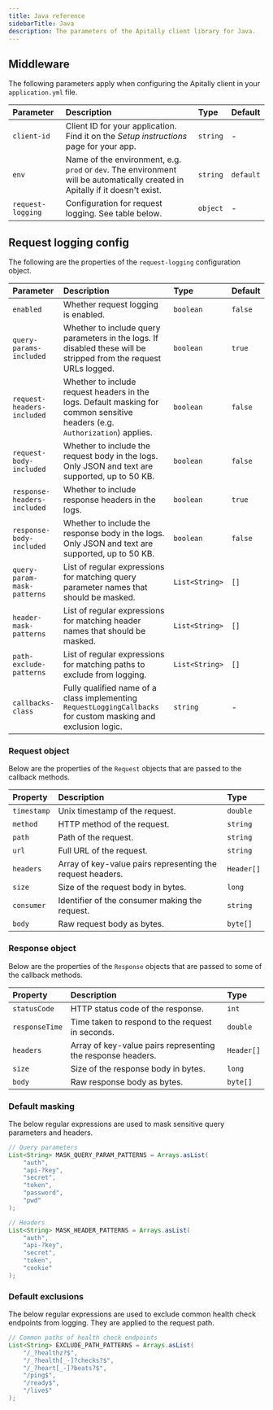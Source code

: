 ```yaml
---
title: Java reference
sidebarTitle: Java
description: The parameters of the Apitally client library for Java.
---
```


## Middleware

The following parameters apply when configuring the Apitally client in your `application.yml` file.

| Parameter | Description | Type | Default |
| :-------- | :---------- | :--- | :------ |
| <nobr>`client-id`</nobr> | Client ID for your application. Find it on the _Setup instructions_ page for your app. | `string` | - |
| `env` | Name of the environment, e.g. `prod` or `dev`. The environment will be automatically created in Apitally if it doesn't exist. | `string` | `default` |
| <nobr>`request-logging`</nobr> | Configuration for request logging. See table below. | `object` | - |

## Request logging config

The following are the properties of the `request-logging` configuration object.

| Parameter | Description | Type | Default |
| :-------- | :---------- | :--- | :------ |
| `enabled` | Whether request logging is enabled. | `boolean` | `false` |
| <nobr>`query-params-included`</nobr> | Whether to include query parameters in the logs. If disabled these will be stripped from the request URLs logged. | `boolean` | `true` |
| <nobr>`request-headers-included`</nobr> | Whether to include request headers in the logs. Default masking for common sensitive headers (e.g. `Authorization`) applies. | `boolean` | `false` |
| <nobr>`request-body-included`</nobr> | Whether to include the request body in the logs. Only JSON and text are supported, up to 50 KB. | `boolean` | `false` |
| <nobr>`response-headers-included`</nobr> | Whether to include response headers in the logs. | `boolean` | `true` |
| <nobr>`response-body-included`</nobr> | Whether to include the response body in the logs. Only JSON and text are supported, up to 50 KB. | `boolean` | `false` |
| <nobr>`query-param-mask-patterns`</nobr> | List of regular expressions for matching query parameter names that should be masked. | `List<String>` | `[]` |
| <nobr>`header-mask-patterns`</nobr> | List of regular expressions for matching header names that should be masked. | `List<String>` | `[]` |
| <nobr>`path-exclude-patterns`</nobr> | List of regular expressions for matching paths to exclude from logging. | `List<String>` | `[]` |
| <nobr>`callbacks-class`</nobr> | Fully qualified name of a class implementing `RequestLoggingCallbacks` for custom masking and exclusion logic. | `string` | - |

### Request object

Below are the properties of the `Request` objects that are passed to the callback methods.

| Property | Description | Type |
| :------- | :---------- | :--- |
| `timestamp` | Unix timestamp of the request. | `double` |
| `method` | HTTP method of the request. | `string` |
| `path` | Path of the request. | `string` |
| `url` | Full URL of the request. | `string` |
| `headers` | Array of key-value pairs representing the request headers. | `Header[]` |
| `size` | Size of the request body in bytes. | `long` |
| `consumer` | Identifier of the consumer making the request. | `string` |
| `body` | Raw request body as bytes. | `byte[]` |

### Response object

Below are the properties of the `Response` objects that are passed to some of the callback methods.

| Property | Description | Type |
| :------- | :---------- | :--- |
| `statusCode` | HTTP status code of the response. | `int` |
| `responseTime` | Time taken to respond to the request in seconds. | `double` |
| `headers` | Array of key-value pairs representing the response headers. | `Header[]` |
| `size` | Size of the response body in bytes. | `long` |
| `body` | Raw response body as bytes. | `byte[]` |

### Default masking

The below regular expressions are used to mask sensitive query parameters and headers.

```java
// Query parameters
List<String> MASK_QUERY_PARAM_PATTERNS = Arrays.asList(
    "auth",
    "api-?key",
    "secret",
    "token",
    "password",
    "pwd"
);
```

```java
// Headers
List<String> MASK_HEADER_PATTERNS = Arrays.asList(
    "auth",
    "api-?key",
    "secret",
    "token",
    "cookie"
);
```

### Default exclusions

The below regular expressions are used to exclude common health check endpoints from logging.
They are applied to the request path.

```java
// Common paths of health check endpoints
List<String> EXCLUDE_PATH_PATTERNS = Arrays.asList(
    "/_?healthz?$",
    "/_?health[_-]?checks?$",
    "/_?heart[_-]?beats?$",
    "/ping$",
    "/ready$",
    "/live$"
);
```
